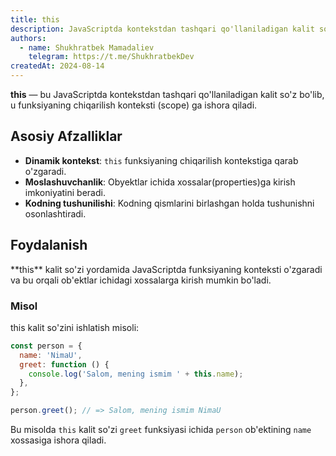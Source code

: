 ```yaml
---
title: this
description: JavaScriptda kontekstdan tashqari qo'llaniladigan kalit so'z.
authors:
  - name: Shukhratbek Mamadaliev
    telegram: https://t.me/ShukhratbekDev
createdAt: 2024-08-14
---
```


**this** — bu JavaScriptda kontekstdan tashqari qo'llaniladigan kalit so'z bo'lib, u funksiyaning chiqarilish konteksti (scope) ga ishora qiladi.

## Asosiy Afzalliklar

- **Dinamik kontekst**: `this` funksiyaning chiqarilish kontekstiga qarab o'zgaradi.
- **Moslashuvchanlik**: Obyektlar ichida xossalar(properties)ga kirish imkoniyatini beradi.
- **Kodning tushunilishi**: Kodning qismlarini birlashgan holda tushunishni osonlashtiradi.

## Foydalanish

<Callout>
  **this** kalit so'zi yordamida JavaScriptda funksiyaning konteksti o'zgaradi va bu orqali ob'ektlar ichidagi
  xossalarga kirish mumkin bo'ladi.
</Callout>

### Misol

this kalit so'zini ishlatish misoli:

```js
const person = {
  name: 'NimaU',
  greet: function () {
    console.log('Salom, mening ismim ' + this.name);
  },
};

person.greet(); // => Salom, mening ismim NimaU
```

Bu misolda `this` kalit so'zi `greet` funksiyasi ichida `person` ob'ektining `name` xossasiga ishora qiladi.

